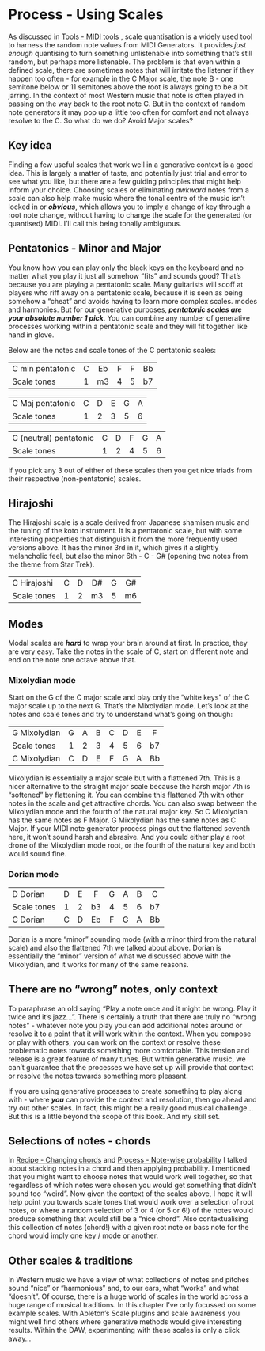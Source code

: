 # Process - Using Scales {#Chapter-018-Process-Scales}

As discussed in 
[Tools - MIDI tools](#Chapter-004-Tools-MIDI_tools)
, scale quantisation is a widely
used tool to harness the random note values from MIDI Generators. It
provides *just enough* quantising to turn something unlistenable into
something that's still random, but perhaps
more listenable. The problem is that even within a defined scale, there
are sometimes notes that will irritate the listener if they happen too
often - for example in the C Major scale, the note B - one semitone
below or 11 semitones above the root is always going to be a bit
jarring. In the context of most Western music that note is often played
in passing on the way back to the root note C. But in the context of
random note generators it may pop up a little too often for comfort and
not always resolve to the C. So what do we do? Avoid Major scales?

::: callout-tip
## Key idea

Finding a few useful scales that work well in a generative context is a
good idea. This is largely a matter of taste, and potentially just trial
and error to see what you like, but there are a few guiding principles
that might help inform your choice. Choosing scales or eliminating
*awkward* notes from a scale can also help make music where the tonal
centre of the music isn't locked in or ***obvious***, which allows you
to imply a change of key through a root note change, without having to
change the scale for the generated (or quantised) MIDI. I'll call this
being tonally ambiguous.
  
:::

## Pentatonics - Minor and Major

You know how you can play only the black keys on the keyboard and no
matter what you play it just all somehow "fits" and sounds good? That's
because you are playing a pentatonic scale. Many guitarists will scoff
at players who riff away on a pentatonic scale, because it is seen as
being somehow a "cheat" and avoids having to learn more complex scales.
modes and harmonies. But for our generative purposes, ***pentatonic
scales are your absolute number 1 pick***. You can combine any number of
generative processes working within a pentatonic scale and they will fit
together like hand in glove.

Below are the notes and scale tones of the C pentatonic scales:

|                  |     |     |     |     |     |
|------------------|:---:|:---:|:---:|:---:|:---:|
| C min pentatonic |  C  | Eb  |  F  |  F  | Bb  |
| Scale tones      |  1  | m3  |  4  |  5  | b7  |

|                  |     |     |     |     |     |
|------------------|:---:|:---:|:---:|:---:|:---:|
| C Maj pentatonic |  C  |  D  |  E  |  G  |  A  |
| Scale tones      |  1  |  2  |  3  |  5  |  6  |

|                        |     |     |     |     |     |
|------------------------|:---:|:---:|:---:|:---:|:---:|
| C (neutral) pentatonic |  C  |  D  |  F  |  G  |  A  |
| Scale tones            |  1  |  2  |  4  |  5  |  6  |

If you pick any 3 out of either of these scales then you get nice triads
from their respective (non-pentatonic) scales.

## Hirajoshi

The Hirajoshi scale is a scale derived from Japanese shamisen music and the tuning of the koto instrument. It is a pentatonic scale, but with some interesting properties that distinguish it from the more frequently used versions above. It has the minor 3rd in it, which gives it a slightly melancholic feel, but also the minor 6th - C - G# (opening two notes from the theme from Star Trek).

|                        |     |     |     |     |     |
|------------------------|:---:|:---:|:---:|:---:|:---:|
| C Hirajoshi            |  C  |  D  |  D# |  G  |  G# |
| Scale tones            |  1  |  2  |  m3 |  5  |  m6 |


## Modes

Modal scales are ***hard*** to wrap your brain around at first. In
practice, they are very easy. Take the notes in the scale of C, start on
different note and end on the note one octave above that.

### Mixolydian mode

Start on the G of the C major scale and play only the "white keys" of
the C major scale up to the next G. That's the Mixolydian mode. Let's
look at the notes and scale tones and try to understand what's going on
though:

|              |     |     |     |     |     |     |     |
|--------------|:---:|:---:|:---:|:---:|:---:|:---:|:---:|
| G Mixolydian |  G  |  A  |  B  |  C  |  D  |  E  |  F  |
| Scale tones  |  1  |  2  |  3  |  4  |  5  |  6  | b7  |
| C Mixolydian |  C  |  D  |  E  |  F  |  G  |  A  | Bb  |

Mixolydian is essentially a major scale but with a flattened 7th. This
is a nicer alternative to the straight major scale because the harsh
major 7th is "softened" by flattening it. You can combine this flattened
7th with other notes in the scale and get attractive chords. You can
also swap between the Mixolydian mode and the fourth of the natural
major key. So C Mixolydian has the same notes as F Major. G Mixolydian
has the same notes as C Major. If your MIDI note generator process pings
out the flattened seventh here, it won't sound harsh and abrasive. And
you could either play a root drone of the Mixolydian mode root, or the
fourth of the natural key and both would sound fine.

### Dorian mode

|             |     |     |     |     |     |     |     |
|-------------|:---:|:---:|:---:|:---:|:---:|:---:|:---:|
| D Dorian    |  D  |  E  |  F  |  G  |  A  |  B  |  C  |
| Scale tones |  1  |  2  | b3  |  4  |  5  |  6  | b7  |
| C Dorian    |  C  |  D  | Eb  |  F  |  G  |  A  | Bb  |

Dorian is a more "minor" sounding mode (with a minor third from the
natural scale) and also the flattened 7th we talked about above. Dorian
is essentially the "minor" version of what we discussed above with the
Mixolydian, and it works for many of the same reasons.

## There are no "wrong" notes, only context

To paraphrase an old saying "Play a note once and it might be wrong.
Play it twice and it's jazz...". There is certainly a truth that there
are truly no "wrong notes" - whatever note you play you can add
additional notes around or resolve it to a point that it will work
within the context. When you compose or play with others, you can work
on the context or resolve these problematic notes towards something more
comfortable. This tension and release is a great feature of many tunes.
But within generative music, we can't guarantee that the processes we
have set up will provide that context or resolve the notes towards
something more pleasant.

If you are using generative processes to create something to play along
with - where ***you*** can provide the context and resolution, then go
ahead and try out other scales. In fact, this might be a really good
musical challenge... But this is a little beyond the scope of this book.
And my skill set.

## Selections of notes - chords

In 
[Recipe - Changing chords](#Chapter-001-Recipe-Changing_Chords)
 and
[Process - Note-wise probability](#Chapter-002-Process-Note_wise_probability)
 I talked about stacking notes in a
chord and then applying probability. I mentioned that you might want to
choose notes that would work well together, so that regardless of which
notes were chosen you would get something that didn't sound too "weird".
Now given the context of the scales above, I hope it will help point you
towards scale tones that would work over a selection of root notes, or
where a random selection of 3 or 4 (or 5 or 6!) of the notes would
produce something that would still be a "nice chord". Also
contextualising this collection of notes (chord!) with a given root note
or bass note for the chord would imply one key / mode or another.

## Other scales & traditions

In Western music we have a view of what collections of notes and pitches sound
"nice" or "harmonious" and, to our ears, what "works" and what "doesn't". Of
course, there is a huge world of scales in the world across a huge range of
musical traditions. In this chapter I've only focussed on some example scales.
With Ableton's Scale plugins and scale awareness you
might well find others where generative methods would give interesting results.
Within the DAW, experimenting with these scales is only a click away...
